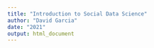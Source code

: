 ```yaml
---
title: "Introduction to Social Data Science"
author: "David Garcia"
date: "2021"
output: html_document
---
```




